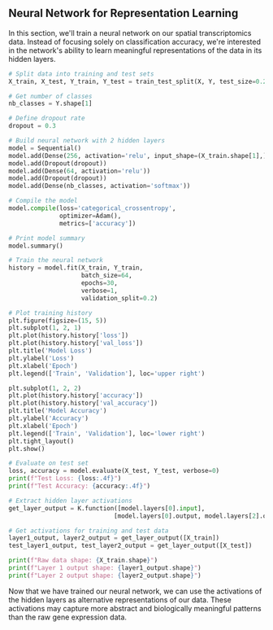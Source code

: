 ## Neural Network for Representation Learning

In this section, we'll train a neural network on our spatial transcriptomics data. Instead of focusing solely on classification accuracy, we're interested in the network's ability to learn meaningful representations of the data in its hidden layers.

```python
# Split data into training and test sets
X_train, X_test, Y_train, Y_test = train_test_split(X, Y, test_size=0.2, random_state=42)

# Get number of classes
nb_classes = Y.shape[1]

# Define dropout rate
dropout = 0.3

# Build neural network with 2 hidden layers
model = Sequential()
model.add(Dense(256, activation='relu', input_shape=(X_train.shape[1],)))
model.add(Dropout(dropout))
model.add(Dense(64, activation='relu'))
model.add(Dropout(dropout))
model.add(Dense(nb_classes, activation='softmax'))

# Compile the model
model.compile(loss='categorical_crossentropy',
              optimizer=Adam(),
              metrics=['accuracy'])

# Print model summary
model.summary()

# Train the neural network
history = model.fit(X_train, Y_train,
                    batch_size=64,
                    epochs=30,
                    verbose=1,
                    validation_split=0.2)

# Plot training history
plt.figure(figsize=(15, 5))
plt.subplot(1, 2, 1)
plt.plot(history.history['loss'])
plt.plot(history.history['val_loss'])
plt.title('Model Loss')
plt.ylabel('Loss')
plt.xlabel('Epoch')
plt.legend(['Train', 'Validation'], loc='upper right')

plt.subplot(1, 2, 2)
plt.plot(history.history['accuracy'])
plt.plot(history.history['val_accuracy'])
plt.title('Model Accuracy')
plt.ylabel('Accuracy')
plt.xlabel('Epoch')
plt.legend(['Train', 'Validation'], loc='lower right')
plt.tight_layout()
plt.show()

# Evaluate on test set
loss, accuracy = model.evaluate(X_test, Y_test, verbose=0)
print(f"Test Loss: {loss:.4f}")
print(f"Test Accuracy: {accuracy:.4f}")

# Extract hidden layer activations
get_layer_output = K.function([model.layers[0].input],
                             [model.layers[0].output, model.layers[2].output])

# Get activations for training and test data
layer1_output, layer2_output = get_layer_output([X_train])
test_layer1_output, test_layer2_output = get_layer_output([X_test])

print(f"Raw data shape: {X_train.shape}")
print(f"Layer 1 output shape: {layer1_output.shape}")
print(f"Layer 2 output shape: {layer2_output.shape}")
```

Now that we have trained our neural network, we can use the activations of the hidden layers as alternative representations of our data. These activations may capture more abstract and biologically meaningful patterns than the raw gene expression data.
